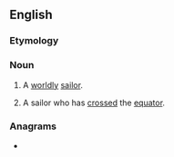 ==English==

===Etymology===
{{compound|en|shell|back}}
{{rfe|...but why?|lang=en}}

===Noun===
{{en-noun}}

# A [[worldly]] [[sailor]].
#: {{synonyms|en|barnacle}}
# A sailor who has [[cross]]ed the [[equator]].

===Anagrams===
* {{anagrams|en|a=abcehklls|back shell|backshell}}